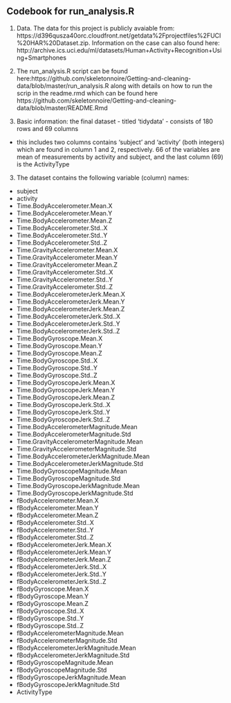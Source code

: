 ## Codebook for run_analysis.R

1. Data. The data for this project is publicly avaiable from: https://d396qusza40orc.cloudfront.net/getdata%2Fprojectfiles%2FUCI%20HAR%20Dataset.zip. Information on the case can also found here: http://archive.ics.uci.edu/ml/datasets/Human+Activity+Recognition+Using+Smartphones

2. The run_analysis.R script can be found here:https://github.com/skeletonnoire/Getting-and-cleaning-data/blob/master/run_analysis.R along with details on how to run the scrip in the readme.rmd which can be found here https://github.com/skeletonnoire/Getting-and-cleaning-data/blob/master/README.Rmd

2. Basic information: the final dataset - titled 'tidydata' - consists of 180 rows and 69 columns
- this includes two columns contains 'subject' and 'activity' (both integers) which are found in column 1 and 2, respectively. 66 of the variables are mean of measurements by activity and subject, and the last column (69) is the ActivityType

3. The dataset contains the following variable (column) names:
- subject
- activity
- Time.BodyAccelerometer.Mean.X
- Time.BodyAccelerometer.Mean.Y
- Time.BodyAccelerometer.Mean.Z
- Time.BodyAccelerometer.Std..X
- Time.BodyAccelerometer.Std..Y
- Time.BodyAccelerometer.Std..Z
- Time.GravityAccelerometer.Mean.X
- Time.GravityAccelerometer.Mean.Y
- Time.GravityAccelerometer.Mean.Z
- Time.GravityAccelerometer.Std..X
- Time.GravityAccelerometer.Std..Y
- Time.GravityAccelerometer.Std..Z
- Time.BodyAccelerometerJerk.Mean.X
- Time.BodyAccelerometerJerk.Mean.Y
- Time.BodyAccelerometerJerk.Mean.Z
- Time.BodyAccelerometerJerk.Std..X
- Time.BodyAccelerometerJerk.Std..Y
- Time.BodyAccelerometerJerk.Std..Z
- Time.BodyGyroscope.Mean.X
- Time.BodyGyroscope.Mean.Y
- Time.BodyGyroscope.Mean.Z
- Time.BodyGyroscope.Std..X
- Time.BodyGyroscope.Std..Y
- Time.BodyGyroscope.Std..Z
- Time.BodyGyroscopeJerk.Mean.X
- Time.BodyGyroscopeJerk.Mean.Y
- Time.BodyGyroscopeJerk.Mean.Z
- Time.BodyGyroscopeJerk.Std..X
- Time.BodyGyroscopeJerk.Std..Y
- Time.BodyGyroscopeJerk.Std..Z
- Time.BodyAccelerometerMagnitude.Mean
- Time.BodyAccelerometerMagnitude.Std
- Time.GravityAccelerometerMagnitude.Mean
- Time.GravityAccelerometerMagnitude.Std
- Time.BodyAccelerometerJerkMagnitude.Mean
- Time.BodyAccelerometerJerkMagnitude.Std
- Time.BodyGyroscopeMagnitude.Mean
- Time.BodyGyroscopeMagnitude.Std
- Time.BodyGyroscopeJerkMagnitude.Mean
- Time.BodyGyroscopeJerkMagnitude.Std
- fBodyAccelerometer.Mean.X
- fBodyAccelerometer.Mean.Y
- fBodyAccelerometer.Mean.Z
- fBodyAccelerometer.Std..X
- fBodyAccelerometer.Std..Y
- fBodyAccelerometer.Std..Z
- fBodyAccelerometerJerk.Mean.X
- fBodyAccelerometerJerk.Mean.Y
- fBodyAccelerometerJerk.Mean.Z
- fBodyAccelerometerJerk.Std..X
- fBodyAccelerometerJerk.Std..Y
- fBodyAccelerometerJerk.Std..Z
- fBodyGyroscope.Mean.X
- fBodyGyroscope.Mean.Y
- fBodyGyroscope.Mean.Z
- fBodyGyroscope.Std..X
- fBodyGyroscope.Std..Y
- fBodyGyroscope.Std..Z
- fBodyAccelerometerMagnitude.Mean
- fBodyAccelerometerMagnitude.Std
- fBodyAccelerometerJerkMagnitude.Mean
- fBodyAccelerometerJerkMagnitude.Std
- fBodyGyroscopeMagnitude.Mean
- fBodyGyroscopeMagnitude.Std
- fBodyGyroscopeJerkMagnitude.Mean
- fBodyGyroscopeJerkMagnitude.Std
- ActivityType